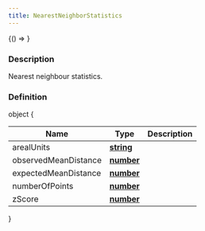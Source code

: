 ```yaml
---
title: NearestNeighborStatistics
---
```



<!-- Expose turf as global var for experimenting in the browser console -->

<BrowserOnly>{() => <WindowTurfGlobal turf={turf} />}</BrowserOnly>

### Description

Nearest neighbour statistics.

### Definition

object \{

| Name                 | Type                                                                                            | Description |
| -------------------- | ----------------------------------------------------------------------------------------------- | ----------- |
| arealUnits           | **[string](https://developer.mozilla.org/docs/Web/JavaScript/Reference/Global_Objects/String)** |             |
| observedMeanDistance | **[number](https://developer.mozilla.org/docs/Web/JavaScript/Reference/Global_Objects/Number)** |             |
| expectedMeanDistance | **[number](https://developer.mozilla.org/docs/Web/JavaScript/Reference/Global_Objects/Number)** |             |
| numberOfPoints       | **[number](https://developer.mozilla.org/docs/Web/JavaScript/Reference/Global_Objects/Number)** |             |
| zScore               | **[number](https://developer.mozilla.org/docs/Web/JavaScript/Reference/Global_Objects/Number)** |             |

\}
